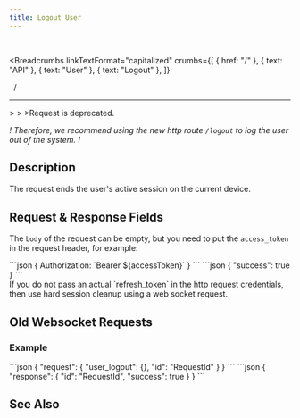 ```yaml
---
title: Logout User
---
```


<br />



<Breadcrumbs
  linkTextFormat="capitalized"
  crumbs={[
    { href: "/" },
    { text: "API" },
    { text: "User" },
    { text: "Logout" },
  ]}
>
  <Icon slot="index" name="seti:powershell" />
  <span slot="separator">&nbsp;&nbsp;/&nbsp;</span>
</Breadcrumbs>

---


<Aside type="caution" title="WARNING">
  > <Badge text="wss" variant="tip" size="small" />
  > <Badge text="user_logout" size="small" />
  >Request is deprecated. 
  
_! Therefore, we recommend using the new http route `/logout` to log the user out of the system. !_

</Aside>

## Description

> <Badge text="POST" variant="caution" size="large" />
> <Badge text="/logout" size="large" />

The request ends the user's active session on the current device.

## Request & Response Fields

The `body` of the request can be empty, but you need to put the `access_token` in the request header, for example:

<Tabs>
  <TabItem label="Request & Header">
    ```json 
    { Authorization: `Bearer ${accessToken}` }
    ```
  </TabItem>
</Tabs>

<Tabs>
  <TabItem label="Response">
```json
{ "success": true }
```
  </TabItem>  
</Tabs>

<Aside>
  If you do not pass an actual `refresh_token` in the http request credentials,
  then use hard session cleanup using a web socket request.
</Aside>

## Old Websocket Requests <Badge text="Deprecated" variant="danger" size="large" />

### Example

<Tabs>
  <TabItem label="Request">
```json
{
  "request": {
    "user_logout": {},
    "id": "RequestId"
  }
}
```
  </TabItem>  
</Tabs>

<Tabs>
  <TabItem label="Response">
```json
{ "response": { "id": "RequestId", "success": true } }
```
  </TabItem>  
</Tabs>

## See Also

<LinkCard
  title="SAMA Progressive AUTH flow"
  href="https://medium.com/sama-communications/sama-progressive-auth-flow-b814206f6117"
  description="During the last month 📆, we have been implementing and testing a new authorization flow for our API."
/>
<LinkCard
  title="Progressive AUTH flow in Web apps"
  href="https://medium.com/sama-communications/progressive-auth-flow-in-web-apps-495fb40c56dd"
  description="In today’s digital landscape, balancing robust security with an effortless user experience is more crucial than ever. Enter Progressive AUTH — a dynamic approach to authentication that..."
/>

<script
  src="https://giscus.app/client.js"
  data-repo="Oleksandr1414/cathedra-slytherin"
  data-repo-id="R_kgDOI8uafg"
  data-category="[ВВЕДІТЬ CATEGORY NAME]"
  data-category-id="[ВВЕДІТЬ CATEGORY ID]"
  data-mapping="pathname"
  data-strict="0"
  data-reactions-enabled="1"
  data-emit-metadata="0"
  data-input-position="bottom"
  data-theme="transparent_dark"
  data-lang="uk"
  crossorigin="anonymous"
  async
></script>
